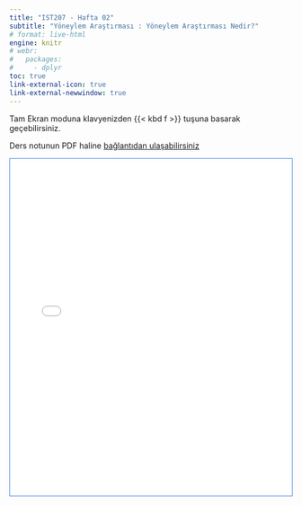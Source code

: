 ```yaml
---
title: "IST207 - Hafta 02"
subtitle: "Yöneylem Araştırması : Yöneylem Araştırması Nedir?"
# format: live-html
engine: knitr
# webr:
#   packages:
#     - dplyr
toc: true
link-external-icon: true
link-external-newwindow: true
---
```


Tam Ekran moduna klavyenizden {{< kbd f >}} tuşuna basarak geçebilirsiniz.

Ders notunun PDF haline [bağlantıdan ulaşabilirsiniz](../PDF/IST207Hafta02.pdf "ders notu") 


<div style= 'border: 1px solid #3f83e0;'>

```{=html}
<iframe src="../Hafta02/"
  width="100%"
  height="600"
  frameborder="0">
  </iframe>
```

</div>